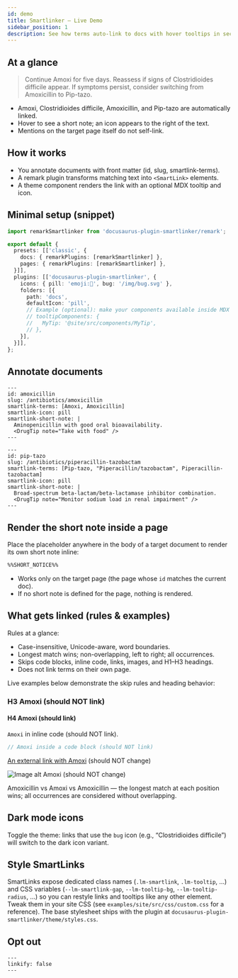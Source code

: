 ```yaml
---
id: demo
title: Smartlinker — Live Demo
sidebar_position: 1
description: See how terms auto-link to docs with hover tooltips in seconds.
---
```


## At a glance

> Continue Amoxi for five days. Reassess if signs of Clostridioides difficile appear. If symptoms persist, consider switching from Amoxicillin to Pip-tazo.

- Amoxi, Clostridioides difficile, Amoxicillin, and Pip-tazo are automatically linked.
- Hover to see a short note; an icon appears to the right of the text.
- Mentions on the target page itself do not self-link.

## How it works

- You annotate documents with front matter (id, slug, smartlink-terms).
- A remark plugin transforms matching text into `<SmartLink>` elements.
- A theme component renders the link with an optional MDX tooltip and icon.

## Minimal setup (snippet)

```ts title="docusaurus.config.ts"
import remarkSmartlinker from 'docusaurus-plugin-smartlinker/remark';

export default {
  presets: [['classic', {
    docs: { remarkPlugins: [remarkSmartlinker] },
    pages: { remarkPlugins: [remarkSmartlinker] },
  }]],
  plugins: [['docusaurus-plugin-smartlinker', {
    icons: { pill: 'emoji:💊', bug: '/img/bug.svg' },
    folders: [{
      path: 'docs',
      defaultIcon: 'pill',
      // Example (optional): make your components available inside MDX short notes (tooltips)
      // tooltipComponents: {
      //   MyTip: '@site/src/components/MyTip',
      // },
    }],
  }]],
};
```

## Annotate documents

```mdx title="docs/antibiotics/amoxicillin.mdx"
---
id: amoxicillin
slug: /antibiotics/amoxicillin
smartlink-terms: [Amoxi, Amoxicillin]
smartlink-icon: pill
smartlink-short-note: |
  Aminopenicillin with good oral bioavailability.
  <DrugTip note="Take with food" />
---
```

```mdx title="docs/antibiotics/pip-tazo.mdx"
---
id: pip-tazo
slug: /antibiotics/piperacillin-tazobactam
smartlink-terms: [Pip-tazo, "Piperacillin/tazobactam", Piperacillin-tazobactam]
smartlink-icon: pill
smartlink-short-note: |
  Broad-spectrum beta-lactam/beta-lactamase inhibitor combination.
  <DrugTip note="Monitor sodium load in renal impairment" />
---
```

## Render the short note inside a page

Place the placeholder anywhere in the body of a target document to render its own short note inline:

```md
%%SHORT_NOTICE%%
```

- Works only on the target page (the page whose `id` matches the current doc).
- If no short note is defined for the page, nothing is rendered.

## What gets linked (rules & examples)

Rules at a glance:

- Case-insensitive, Unicode-aware, word boundaries.
- Longest match wins; non-overlapping, left to right; all occurrences.
- Skips code blocks, inline code, links, images, and H1–H3 headings.
- Does not link terms on their own page.

Live examples below demonstrate the skip rules and heading behavior:

### H3 Amoxi (should NOT link)

#### H4 Amoxi (should link)

`Amoxi` in inline code (should NOT link).

```ts
// Amoxi inside a code block (should NOT link)
```

[An external link with Amoxi](https://example.com) (should NOT change)

![Image alt Amoxi](/img/bug.svg) (should NOT change)

Amoxicillin vs Amoxi vs Amoxicillin — the longest match at each position wins; all occurrences are considered without overlapping.

## Dark mode icons

Toggle the theme: links that use the `bug` icon (e.g., “Clostridioides difficile”) will switch to the dark icon variant.

## Style SmartLinks

SmartLinks expose dedicated class names (`.lm-smartlink`, `.lm-tooltip`, …) and CSS variables (`--lm-smartlink-gap`, `--lm-tooltip-bg`, `--lm-tooltip-radius`, …) so you can restyle links and tooltips like any other element. Tweak them in your site CSS (see `examples/site/src/css/custom.css` for a reference). The base stylesheet ships with the plugin at `docusaurus-plugin-smartlinker/theme/styles.css`.

## Opt out

```mdx
---
linkify: false
---
```
